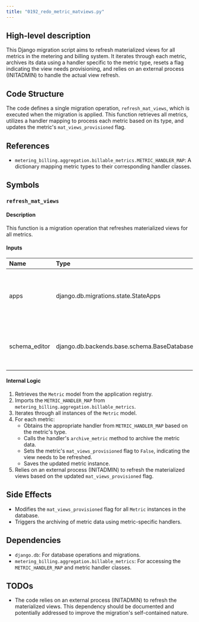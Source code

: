 ```yaml
---
title: "0192_redo_metric_matviews.py"
---
```


## High-level description
This Django migration script aims to refresh materialized views for all metrics in the metering and billing system. It iterates through each metric, archives its data using a handler specific to the metric type, resets a flag indicating the view needs provisioning, and relies on an external process (INITADMIN) to handle the actual view refresh.

## Code Structure
The code defines a single migration operation, `refresh_mat_views`, which is executed when the migration is applied. This function retrieves all metrics, utilizes a handler mapping to process each metric based on its type, and updates the metric's `mat_views_provisioned` flag.

## References
- `metering_billing.aggregation.billable_metrics.METRIC_HANDLER_MAP`: A dictionary mapping metric types to their corresponding handler classes.

## Symbols

### `refresh_mat_views`
#### Description
This function is a migration operation that refreshes materialized views for all metrics.

#### Inputs
| Name | Type | Description |
|:-----|:-----|:------------|
| apps | django.db.migrations.state.StateApps |  Provides access to the current Django application registry and models. |
| schema_editor | django.db.backends.base.schema.BaseDatabaseSchemaEditor | An object for managing database schema changes. |

#### Internal Logic
1. Retrieves the `Metric` model from the application registry.
2. Imports the `METRIC_HANDLER_MAP` from `metering_billing.aggregation.billable_metrics`.
3. Iterates through all instances of the `Metric` model.
4. For each metric:
    - Obtains the appropriate handler from `METRIC_HANDLER_MAP` based on the metric's type.
    - Calls the handler's `archive_metric` method to archive the metric data.
    - Sets the metric's `mat_views_provisioned` flag to `False`, indicating the view needs to be refreshed.
    - Saves the updated metric instance.
5. Relies on an external process (INITADMIN) to refresh the materialized views based on the updated `mat_views_provisioned` flag.

## Side Effects
- Modifies the `mat_views_provisioned` flag for all `Metric` instances in the database.
- Triggers the archiving of metric data using metric-specific handlers.

## Dependencies
- `django.db`: For database operations and migrations.
- `metering_billing.aggregation.billable_metrics`: For accessing the `METRIC_HANDLER_MAP` and metric handler classes.

## TODOs
- The code relies on an external process (INITADMIN) to refresh the materialized views. This dependency should be documented and potentially addressed to improve the migration's self-contained nature.
